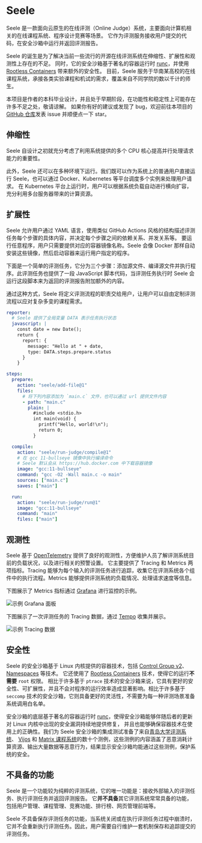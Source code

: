 # Seele

Seele 是一款面向云原生的在线评测（Online Judge）系统，主要面向计算机相关的在线课程系统、程序设计竞赛等场景。
它作为评测服务接收用户提交的代码，在安全沙箱中运行并返回评测报告。

Seele 的诞生是为了解决当前一些流行的开源在线评测系统在伸缩性、扩展性和观测性上存在的不足。
同时，它的安全沙箱基于著名的容器运行时 [runc](https://github.com/opencontainers/runc/)，并使用 [Rootless Containers](https://rootlesscontaine.rs/) 带来额外的安全性。
目前，Seele 服务于华南某高校的在线课程系统，承接各类实验课程和机试的需求，覆盖来自不同学院的数以千计的师生。

本项目是作者的本科毕业设计，并且处于早期阶段，在功能性和稳定性上可能存在许多不足之处，敬请谅解。
如果你有好的建议或发现了 bug，欢迎前往本项目的 [GitHub 仓库](https://github.com/darkyzhou/seele)发表 issue 并顺便点一下 star。

## 伸缩性

Seele 自设计之初就充分考虑了利用系统提供的多个 CPU 核心提高并行处理请求能力的重要性。

此外，Seele 还可以在多种环境下运行。我们既可以作为系统上的普通用户直接运行 Seele，也可以通过 Docker、Kubernetes 等平台调度多个实例来处理用户请求。
在 Kubernetes 平台上运行时，用户可以根据系统负载自动进行横向扩容，充分利用多台服务器带来的计算资源。

## 扩展性

Seele 允许用户通过 YAML 语言，使用类似 GitHub Actions 风格的结构描述评测任务每个步骤的具体内容，并决定每个步骤之间的依赖关系、并发关系等。
要运行任意程序，用户只需要提供对应的容器镜像名称。Seele 会像 Docker 那样自动安装这些镜像，然后启动容器来运行用户指定的程序。

下面是一个简单的评测任务，它分为三个步骤：添加源文件、编译源文件并执行程序。此评测任务也提供了一段 JavaScript 脚本代码，当评测任务执行时 Seele
会运行这段脚本来为返回的评测报告附加额外的内容。

通过这种方式，Seele 将定义评测流程的职责交给用户，让用户可以自由定制评测流程以应对复杂多变的课程需求。

```yaml
reporter:
  # Seele 提供了全局变量 DATA 表示任务执行状态
  javascript: |
    const date = new Date();
    return {
      report: {
        message: "Hello at " + date,
        type: DATA.steps.prepare.status
      }
    }

steps:
  prepare:
    action: "seele/add-file@1"
    files:
      # 将下列内容添加为 `main.c` 文件，也可以通过 url 提供文件内容
      - path: "main.c"
        plain: |
          #include <stdio.h>
          int main(void) {
            printf("Hello, world!\n");
            return 0;
          }

  compile:
    action: "seele/run-judge/compile@1"
    # 在 gcc 11-bullseye 镜像中执行编译命令
    # Seele 默认会从 https://hub.docker.com 中下载容器镜像
    image: "gcc:11-bullseye"
    command: "gcc -O2 -Wall main.c -o main"
    sources: ["main.c"]
    saves: ["main"]

  run:
    action: "seele/run-judge/run@1"
    image: "gcc:11-bullseye"
    command: "main"
    files: ["main"]
```

## 观测性

Seele 基于 [OpenTelemetry](https://opentelemetry.io/) 提供了良好的观测性，方便维护人员了解评测系统目前的负载状况，以及进行相关的预警设置。
它主要提供了 Tracing 和 Metrics 两项指标。Tracing 能够为每个输入的评测任务进行追踪，收集它在评测系统各个组件中的执行流程。Metrics 能够提供评测系统的负载情况、处理请求速度等信息。

下图展示了 Metrics 指标通过 [Grafana](https://grafana.com/) 进行监控的示例。

![示例 Grafana 面板](/grafana.png)

下图展示了一次评测任务的 Tracing 数据，通过 [Tempo](https://grafana.com/oss/tempo/) 收集并展示。

![示例 Tracing 数据](/tempo.png)

## 安全性

Seele 的安全沙箱基于 Linux 内核提供的容器技术，包括 [Control Group v2](https://www.kernel.org/doc/html/latest/admin-guide/cgroup-v2.html)、[Namespaces](https://www.kernel.org/doc/html/latest/admin-guide/namespaces/index.html) 等技术。
它还使用了 [Rootless Containers](https://rootlesscontaine.rs/) 技术，使得它的运行**不需要** `root` 权限。
相比于许多基于 `ptrace` 技术的安全沙箱来说，它具有更好的安全性、可扩展性，并且不会对程序的运行效率造成显著影响。相比于许多基于 `seccomp` 技术的安全沙箱，它则具备更好的灵活性，不需要为每一种评测场景准备系统调用白名单。

安全沙箱的底层基于著名的容器运行时 [runc](https://github.com/opencontainers/runc/)，使得安全沙箱能够伴随后者的更新对 Linux 内核中出现的安全漏洞持续地提供修复，
并且也能够确保容器技术在使用上的正确性。我们为 Seele 安全沙箱的集成测试准备了来自[青岛大学评测系统](https://github.com/QingdaoU/Judger)、
[Vijos](https://github.com/vijos/malicious-code) 和 [Matrix 课程系统](https://matrix.sysu.edu.cn/about)的数十个测例，这些测例的内容涵盖了恶意消耗计算资源、输出大量数据等恶意行为，结果显示安全沙箱均能通过这些测例，保护系统的安全。

## 不具备的功能

Seele 是一个功能较为纯粹的评测系统，它的唯一功能是：接收外部输入的评测任务、执行评测任务并返回评测报告。
它**并不具备**其它评测系统常常具备的功能，包括用户管理、课程管理、竞赛功能、排行榜、网页管理前端等。

Seele 不具备保存评测任务的功能，当系统关闭或在执行评测任务过程中崩溃时，它并不会重新执行评测任务。因此，用户需要自行维护一套机制保存和追踪提交的评测任务。
